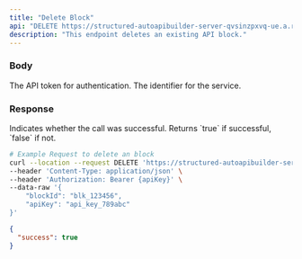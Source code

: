 ```yaml
---
title: "Delete Block"
api: "DELETE https://structured-autoapibuilder-server-qvsinzpxvq-ue.a.run.app/cli-delete-service"
description: "This endpoint deletes an existing API block."
---
```


### Body

<ParamField query="apiToken" type="string" optional="false">
  The API token for authentication.
</ParamField>

<ParamField query="serviceId" type="string" optional="false">
  The identifier for the service.
</ParamField>

### Response

<ResponseField name="success" type="boolean">
  Indicates whether the call was successful. Returns `true` if successful,
  `false` if not.
</ResponseField>

<RequestExample>

```bash Example Request
# Example Request to delete an block
curl --location --request DELETE 'https://structured-autoapibuilder-server-qvsinzpxvq-ue.a.run.app/cli-delete-service' \
--header 'Content-Type: application/json' \
--header 'Authorization: Bearer {apiKey}' \
--data-raw '{
    "blockId": "blk_123456",
    "apiKey": "api_key_789abc"
}'
```

</RequestExample>

<ResponseExample>

```json Response
{
  "success": true
}
```

</ResponseExample>
